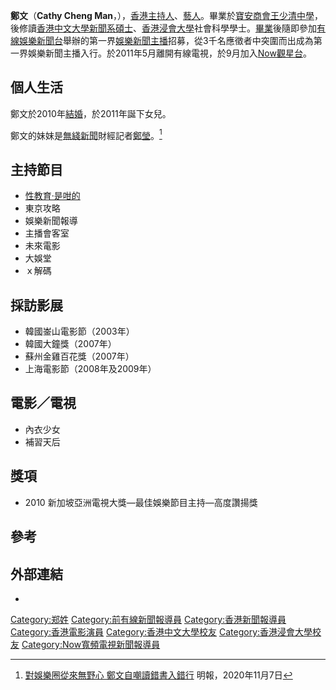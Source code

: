 {{艺人
|姓名 = 郑文
|类型 = 艺人
|罗马拼音 = Cathy Cheng
|出生日期 = {{birth date and age|1979|11|24}}
|出生地點 = {{HKG-GBR}}
|国籍 = {{CHN-HKG}}
|职业 = 主持人
|语言 = [[粤语|粤语]]、[[普通話|普通話]]、[[英语|英语]]
|教育程度 = [[香港浸會大學|香港浸會大學]][[政治|政治]]及[[國際關係|國際關係]](榮譽)社會科學學士<br>[[香港中文大學|香港中文大學]][[新聞系|新聞系]][[碩士|碩士]]
|母校 = [[寶安商會王少清中學|寶安商會王少清中學]]
|兒女 = 大女：李熹穎（Sabrine）<ref>[http://the-sun.on.cc/cnt/lifestyle/20120624/00485_003.html 鄭文：最緊要女兒健康！] {{Wayback|url=http://the-sun.on.cc/cnt/lifestyle/20120624/00485_003.html |date=20131101200047 }}《太陽報》2012年6月24日</ref><br>幼子：李熹駱
}}
{{Otheruses|subject=香港藝人鄭文|other=三国演义人物鄭文|郑文 (三国演义)}}
'''鄭文'''（'''Cathy Cheng Man'''，{{bd||1979年11月24日}}），[[香港|香港]][[主持人|主持人]]、[[藝人|藝人]]。畢業於[[寶安商會王少清中學|寶安商會王少清中學]]，後修讀[[香港中文大學|香港中文大學]][[新聞系|新聞系]][[碩士|碩士]]、[[香港浸會大學|香港浸會大學]]社會科學學士。[[畢業|畢業]]後隨即參加[[有線娛樂新聞台|有線娛樂新聞台]]舉辦的第一界[[娛樂新聞|娛樂新聞]][[新聞主播|主播]]招募，從3千名應徵者中突圍而出成為第一界娛樂新聞主播入行。於2011年5月離開有線電視，於9月加入[[Now觀星台|Now觀星台]]。

== 個人生活 ==
鄭文於2010年[[結婚|結婚]]，於2011年誕下女兒。

鄭文的妹妺是[[無綫新聞|無綫新聞]]財經記者[[鄭瑩_(記者)|鄭瑩]]。<ref>[https://news.mingpao.com/pns/娛樂/article/20201107/s00016/1604686039806/對娛樂圈從來無野心-鄭文自嘲讀錯書入錯行 對娛樂圈從來無野心 鄭文自嘲讀錯書入錯行] {{Wayback|url=https://news.mingpao.com/pns/%E5%A8%9B%E6%A8%82/article/20201107/s00016/1604686039806/%E5%B0%8D%E5%A8%9B%E6%A8%82%E5%9C%88%E5%BE%9E%E4%BE%86%E7%84%A1%E9%87%8E%E5%BF%83-%E9%84%AD%E6%96%87%E8%87%AA%E5%98%B2%E8%AE%80%E9%8C%AF%E6%9B%B8%E5%85%A5%E9%8C%AF%E8%A1%8C |date=20211027181514 }} 明報，2020年11月7日</ref>

== 主持節目 ==
* [http://nowtv.now.com/now101/shows_landing.html?showId=2654756 性教育‧是咁的] {{Wayback|url=http://nowtv.now.com/now101/shows_landing.html?showId=2654756 |date=20121126153739 }}
* 東京攻略
* 娛樂新聞報導
* 主播會客室
* 未來電影
* 大娛堂
* ｘ解碼

== 採訪影展 ==
* 韓國崟山電影節（2003年）
* 韓國大鐘獎（2007年）
* 蘇州金雞百花獎（2007年）
* 上海電影節（2008年及2009年）

== 電影／電視 ==
* 內衣少女
* 補習天后

== 獎項 ==
* 2010 新加坡亞洲電視大獎—最佳娛樂節目主持—高度讚揚獎

== 參考 ==
{{reflist}}

== 外部連結 ==
* {{Sinaweibo|vivacat}}

[[Category:郑姓|Category:郑姓]]
[[Category:前有線新聞報導員|Category:前有線新聞報導員]]
[[Category:香港新聞報導員|Category:香港新聞報導員]]
[[Category:香港電影演員|Category:香港電影演員]]
[[Category:香港中文大學校友|Category:香港中文大學校友]]
[[Category:香港浸會大學校友|Category:香港浸會大學校友]]
[[Category:Now寬頻電視新聞報導員|Category:Now寬頻電視新聞報導員]]